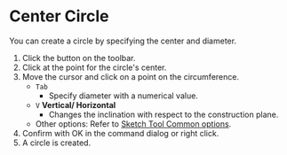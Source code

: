 
# Center Circle 

<Reference shortcut="" command="Center Circle" button="Toolbar" />

You can create a circle by specifying the center and diameter.

1. Click the button on the toolbar.
2. Click at the point for the circle's center.
3. Move the cursor and click on a point on the circumference.
   - `Tab` 
      - Specify diameter with a numerical value.
   - `V` **Vertical/ Horizontal**
      - Changes the inclination with respect to the construction plane.
   - Other options: Refer to [Sketch Tool Common options](common-options).
4. Confirm with OK in the command dialog or right click.
5. A circle is created.